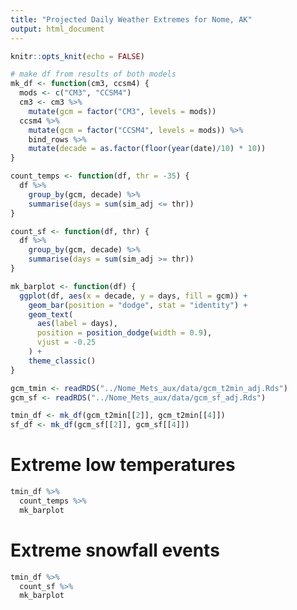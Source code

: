 ```yaml
---
title: "Projected Daily Weather Extremes for Nome, AK"
output: html_document
---
```


```r
knitr::opts_knit(echo = FALSE)

# make df from results of both models
mk_df <- function(cm3, ccsm4) {
  mods <- c("CM3", "CCSM4")
  cm3 <- cm3 %>%
    mutate(gcm = factor("CM3", levels = mods))
  ccsm4 %>%
    mutate(gcm = factor("CCSM4", levels = mods)) %>%
    bind_rows %>%
    mutate(decade = as.factor(floor(year(date)/10) * 10))
}

count_temps <- function(df, thr = -35) {
  df %>% 
    group_by(gcm, decade) %>%
    summarise(days = sum(sim_adj <= thr))
}

count_sf <- function(df, thr) {
  df %>% 
    group_by(gcm, decade) %>%
    summarise(days = sum(sim_adj >= thr))
}

mk_barplot <- function(df) {
  ggplot(df, aes(x = decade, y = days, fill = gcm)) + 
    geom_bar(position = "dodge", stat = "identity") + 
    geom_text(
      aes(label = days), 
      position = position_dodge(width = 0.9), 
      vjust = -0.25
    ) + 
    theme_classic()
}

gcm_tmin <- readRDS("../Nome_Mets_aux/data/gcm_t2min_adj.Rds")
gcm_sf <- readRDS("../Nome_Mets_aux/data/gcm_sf_adj.Rds")

tmin_df <- mk_df(gcm_t2min[[2]], gcm_t2min[[4]])
sf_df <- mk_df(gcm_sf[[2]], gcm_sf[[4]])

```

# Extreme low temperatures

```r
tmin_df %>%
  count_temps %>%
  mk_barplot

```

# Extreme snowfall events

```r
tmin_df %>%
  count_sf %>%
  mk_barplot

```
